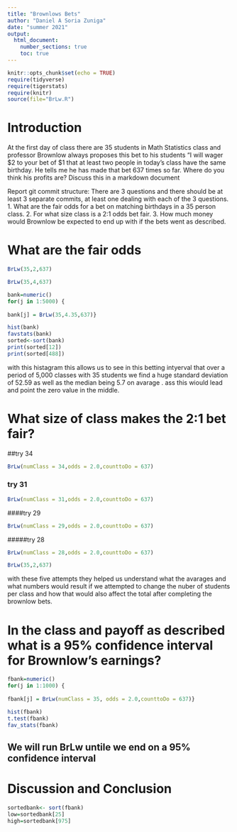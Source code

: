 ```yaml
---
title: "Brownlows Bets"
author: "Daniel A Soria Zuniga"
date: "summer 2021"
output: 
  html_document:
    number_sections: true
    toc: true
---
```


```r
knitr::opts_chunk$set(echo = TRUE)
require(tidyverse)
require(tigerstats)
require(knitr)
source(file="BrLw.R")
```


<!-- We recommend you use git branches -- create a separate branch for each major section i.e. Introduction, Methods, Results, Inferential Results, and Discussion and Conclusions - leave the YAML block untouched until the final merge where you put in your own name !-->

# Introduction

<!--In this section you explain what you are trying to show.  Where did the data come from?  What is the research or other question you are trying to answer?!-->

 At the first day of class there are 35 students in Math Statistics class and professor Brownlow always proposes this bet to his students "I will wager $2 to your bet of $1 that at least two people in today's class have  the same birthday.  He tells me he has made that bet 637 times so far. Where do you think his profits are? Discuss this in a markdown document
 
Report git commit structure:
There are 3 questions and there should be at least 3 separate commits, at least one dealing with each of the 3 questions.
1. What are the fair odds for a bet on matching birthdays in a 35 person class.
2. For what size class is a 2:1 odds bet fair.
3. How much money would Brownlow be expected to end up with if the bets went as described.

# What are the fair odds  


<!--Decide on your methods:  In this section explain the approach you will take to attack the issue --- how will you decide on a likely estimate of professor Brownlow's earnings or losses after 637 bets. Also explain how you construct a 95% confidence interval about your estimate of his winnings !-->

```r
BrLw(35,2,637)
```

```r
BrLw(35,4,637)
```


```r
bank=numeric()
for(j in 1:5000) {
  
bank[j] = BrLw(35,4.35,637)}
```

```r
hist(bank)
favstats(bank)
sorted<-sort(bank)
print(sorted[12])
print(sorted[488])

```
with this histagram this allows us to see in this betting intyerval that over a period of 5,000 classes with 35 students we find a huge standard deviation of 52.59 as well as the median being 5.7 on avarage . ass this wiould lead and point the zero value in the middle.





# What size of class makes the 2:1 bet fair?  
<!--Explain and display the results of your method of coming up with the estimate of professor Brownlows betting profits!-->

##try 34
```r
BrLw(numClass = 34,odds = 2.0,counttoDo = 637)
```

### try 31
```r
BrLw(numClass = 31,odds = 2.0,counttoDo = 637)
```
####try 29
```r
BrLw(numClass = 29,odds = 2.0,counttoDo = 637)
```
#####try 28
```r
BrLw(numClass = 28,odds = 2.0,counttoDo = 637)
```

```r
BrLw(35,2,637)
```
with these five attempts they helped us understand what the avarages and what numbers would result if we attempted to change the nuber of students per class and how that would also affect the total after completing the brownlow bets.

# In the class and payoff as described what is a 95% confidence interval for Brownlow's earnings?
  
<!--Explain and display your method of coming up with a 95% confidence interval of  professor Brownlows winnings (or losings)-->

```r
fbank=numeric()
for(j in 1:1000) {
  
fbank[j] = BrLw(numClass = 35, odds = 2.0,counttoDo = 637)}
```

```r
hist(fbank)
t.test(fbank)
fav_stats(fbank)
```

## We will run BrLw untile we end on a 95% confidence interval
# Discussion and Conclusion

```r
sortedbank<- sort(fbank)
low=sortedbank[25]
high=sortedbank[975]
```



<!--Discussion and conclusion here.  If professor Brownlow is consistantly making or losing money how could he change his payout so that his profits center on zero?  Also discuss what size his class should be in order to have his current scheme balance at zero profit.!-->

